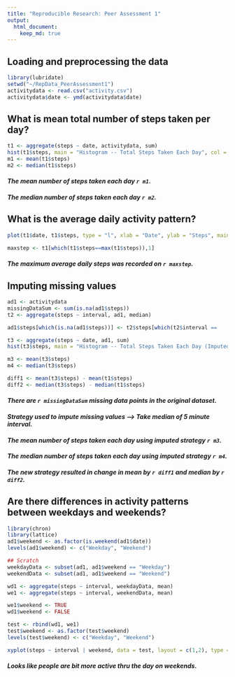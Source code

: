 ```yaml
---
title: "Reproducible Research: Peer Assessment 1"
output: 
  html_document:
    keep_md: true
---
```

## Loading and preprocessing the data
```r
library(lubridate)
setwd("~/RepData_PeerAssessment1")
activitydata <- read.csv("activity.csv")
activitydata$date <- ymd(activitydata$date)
```


## What is mean total number of steps taken per day?
```r
t1 <- aggregate(steps ~ date, activitydata, sum)
hist(t1$steps, main = "Histogram -- Total Steps Taken Each Day", col = "blue")
m1 <- mean(t1$steps)
m2 <- median(t1$steps)
```
#### _The mean number of steps taken each day `r m1`._
#### _The median number of steps taken each day `r m2`._

## What is the average daily activity pattern?
```r
plot(t1$date, t1$steps, type = "l", xlab = "Date", ylab = "Steps", main = "Time-Series of Daily Steps", col = "red")

maxstep <- t1[which(t1$steps==max(t1$steps)),1]
```
#### _The maximum average daily steps was recorded on `r maxstep`._


## Imputing missing values
```r
ad1 <- activitydata
missingDataSum <- sum(is.na(ad1$steps))
t2 <- aggregate(steps ~ interval, ad1, median)

ad1$steps[which(is.na(ad1$steps))] <- t2$steps[which(t2$interval ==                                         ad1$interval[which(is.na(ad1$steps))])]

t3 <- aggregate(steps ~ date, ad1, sum)
hist(t3$steps, main = "Histogram -- Total Steps Taken Each Day (Imputed)", col = "blue")

m3 <- mean(t3$steps)
m4 <- median(t3$steps)

diff1 <- mean(t3$steps) - mean(t1$steps)
diff2 <- median(t3$steps) - median(t1$steps) 
```
#### _There are `r missingDataSum` missing data points in the original dataset._
#### _Strategy used to impute missing values --> Take median of 5 minute interval._
#### _The mean number of steps taken each day using imputed strategy `r m3`._
#### _The median number of steps taken each day using imputed strategy `r m4`._
#### _The new strategy resulted in change in mean by `r diff1` and median by `r diff2`._


## Are there differences in activity patterns between weekdays and weekends?
```r
library(chron)
library(lattice)
ad1$weekend <- as.factor(is.weekend(ad1$date))
levels(ad1$weekend) <- c("Weekday", "Weekend")

## Scratch
weekdayData <- subset(ad1, ad1$weekend == "Weekday")
weekendData <- subset(ad1, ad1$weekend == "Weekend")

wd1 <- aggregate(steps ~ interval, weekdayData, mean)
we1 <- aggregate(steps ~ interval, weekendData, mean)

we1$weekend <- TRUE
wd1$weekend <- FALSE

test <- rbind(wd1, we1)
test$weekend <- as.factor(test$weekend)
levels(test$weekend) <- c("Weekday", "Weekend")

xyplot(steps ~ interval | weekend, data = test, layout = c(1,2), type = "l")
```


#### _Looks like people are bit more active thru the day on weekends._



